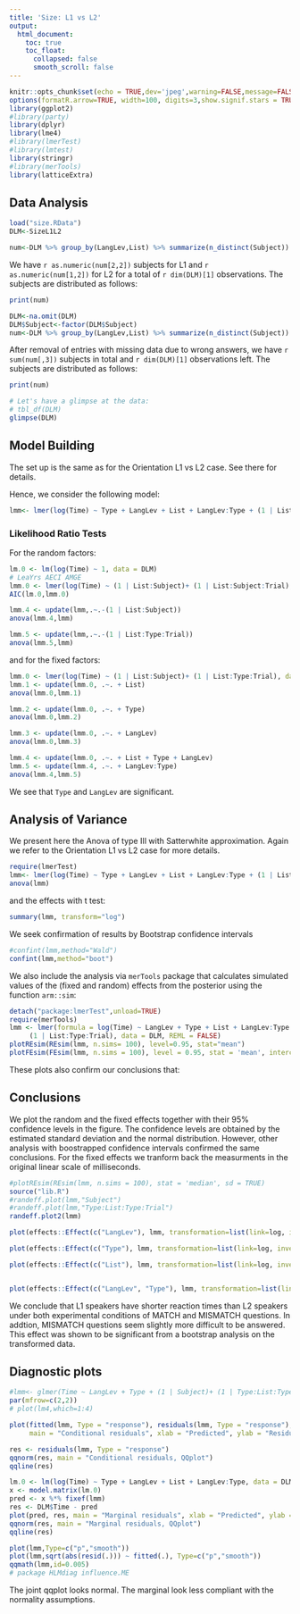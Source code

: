 ```yaml
---
title: 'Size: L1 vs L2'
output:
  html_document:
    toc: true
    toc_float:
      collapsed: false
      smooth_scroll: false
---
```


```r
knitr::opts_chunk$set(echo = TRUE,dev='jpeg',warning=FALSE,message=FALSE, comment="",size="small")
options(formatR.arrow=TRUE, width=100, digits=3,show.signif.stars = TRUE)
library(ggplot2)
#library(party)
library(dplyr)
library(lme4)
#library(lmerTest)
#library(lmtest)
library(stringr)
#library(merTools)
library(latticeExtra)
```

## Data Analysis


```r
load("size.RData")
DLM<-SizeL1L2

num<-DLM %>% group_by(LangLev,List) %>% summarize(n_distinct(Subject))
```

We have `r as.numeric(num[2,2])` subjects for L1 and `r
as.numeric(num[1,2])` for L2 for a total of `r dim(DLM)[1]`
observations. The subjects are distributed as follows:

```r
print(num)
```

```r
DLM<-na.omit(DLM)
DLM$Subject<-factor(DLM$Subject)
num<-DLM %>% group_by(LangLev,List) %>% summarize(n_distinct(Subject))
```

After removal of entries with missing data due to wrong answers, 
we have `r sum(num[,3])` subjects in total
and `r dim(DLM)[1]` observations left. The
subjects are distributed as follows:

```r
print(num)
```


```r
# Let's have a glimpse at the data:
# tbl_df(DLM)
glimpse(DLM)
```

## Model Building

The set up is the same as for the Orientation L1 vs L2 case. See there for
details.

Hence, we consider the following model:

```r
lmm<- lmer(log(Time) ~ Type + LangLev + List + LangLev:Type + (1 | List:Subject)+ (1 | List:Type:Trial), data = DLM, REML=FALSE)
```



### Likelihood Ratio Tests

For the random factors:

```r
lm.0 <- lm(log(Time) ~ 1, data = DLM)
# LeaYrs AECI AMGE
lmm.0 <- lmer(log(Time) ~ (1 | List:Subject)+ (1 | List:Subject:Trial), data = DLM)
AIC(lm.0,lmm.0)

lmm.4 <- update(lmm,.~.-(1 | List:Subject))
anova(lmm.4,lmm)

lmm.5 <- update(lmm,.~.-(1 | List:Type:Trial))
anova(lmm.5,lmm)
```

and for the fixed factors: 

```r
lmm.0 <- lmer(log(Time) ~ (1 | List:Subject)+ (1 | List:Type:Trial), data = DLM)
lmm.1 <- update(lmm.0, .~. + List)
anova(lmm.0,lmm.1)

lmm.2 <- update(lmm.0, .~. + Type)
anova(lmm.0,lmm.2)

lmm.3 <- update(lmm.0, .~. + LangLev)
anova(lmm.0,lmm.3)

lmm.4 <- update(lmm.0, .~. + List + Type + LangLev)
lmm.5 <- update(lmm.4, .~. + LangLev:Type)
anova(lmm.4,lmm.5)
```

We see that `Type` and `LangLev` are significant. 




## Analysis of Variance

We present here the Anova of type III with Satterwhite
approximation. Again we refer to the Orientation L1 vs L2 case for more
details.

```r
require(lmerTest)
lmm<- lmer(log(Time) ~ Type + LangLev + List + LangLev:Type + (1 | List:Subject)+ (1 | List:Type:Trial), data = DLM, REML=FALSE)
anova(lmm)
```

and the effects with t test:
```r
summary(lmm, transform="log")
```


We seek confirmation of results by
Bootstrap confidence intervals

```r
#confint(lmm,method="Wald")
confint(lmm,method="boot")
```

We also include the analysis via `merTools` package that calculates
simulated values of the (fixed and random) effects from the posterior
using the function `arm::sim`:
```r
detach("package:lmerTest",unload=TRUE)
require(merTools)
lmm <- lmer(formula = log(Time) ~ LangLev + Type + List + LangLev:Type + (1 | List:Subject) + 
     (1 | List:Type:Trial), data = DLM, REML = FALSE)
plotREsim(REsim(lmm, n.sims= 100), level=0.95, stat="mean")
plotFEsim(FEsim(lmm, n.sims = 100), level = 0.95, stat = 'mean', intercept = FALSE)
```

These plots also confirm our conclusions that:


## Conclusions



We plot the random and the fixed effects together with their 95%
confidence levels in the figure. The confidence levels are obtained by
the estimated standard deviation and the normal distribution. However,
other analysis with boostrapped confidence intervals confirmed the same
conclusions. For the fixed effects we tranform back the measurments in
the original linear scale of milliseconds.

```r
#plotREsim(REsim(lmm, n.sims = 100), stat = 'median', sd = TRUE)
source("lib.R")
#randeff.plot(lmm,"Subject")
#randeff.plot(lmm,"Type:List:Type:Trial")
randeff.plot2(lmm)
```



```r

plot(effects::Effect(c("LangLev"), lmm, transformation=list(link=log, inverse=exp)),cex=1,width=0,lwd=1,ylab="Response time [ms]",xlab="Language level",main="", bg="grey50",fg="black",alternating=FALSE,par.settings = ggplot2like(),lines.title=0,between=list(x=1),colors=c("grey35","black"))

plot(effects::Effect(c("Type"), lmm, transformation=list(link=log, inverse=exp)),cex=1,width=0,lwd=1,ylab="Response time [ms]",xlab="Type",main="", bg="grey50",fg="black",alternating=FALSE,par.settings = ggplot2like(),lines.title=0,between=list(x=1),colors=c("grey35","black"))

plot(effects::Effect(c("List"), lmm, transformation=list(link=log, inverse=exp)),cex=1,width=0,lwd=1,ylab="Response time [ms]",xlab="List",main="", bg="grey50",fg="black",alternating=FALSE,par.settings = ggplot2like(),lines.title=0,between=list(x=1),colors=c("grey35","black")) 


plot(effects::Effect(c("LangLev", "Type"), lmm, transformation=list(link=log, inverse=exp)),x.var="Type",cex=1,width=0,lwd=1,ylab="milliseconds",main="", bg="grey50",fg="black",alternating=FALSE,par.settings = ggplot2like(),lines.title=0,between=list(x=1),as.table=TRUE,colors=c("grey35","black")) 
```



We conclude that L1 speakers have shorter reaction times than L2
speakers under both experimental conditions of MATCH and MISMATCH
questions. In addtion, MISMATCH questions seem slightly more difficult
to be answered. This effect was shown to be significant from a bootstrap
analysis on the transformed data.


## Diagnostic plots

```r
#lmm<- glmer(Time ~ LangLev + Type + (1 | Subject)+ (1 | Type:List:Type:Trial), data = DLM,family=Gamma(link = "identity"))
par(mfrow=c(2,2))
# plot(lm4,which=1:4)

plot(fitted(lmm, Type = "response"), residuals(lmm, Type = "response"),
     main = "Conditional residuals", xlab = "Predicted", ylab = "Residuals")

res <- residuals(lmm, Type = "response")
qqnorm(res, main = "Conditional residuals, QQplot")
qqline(res)

lm.0 <- lm(log(Time) ~ Type + LangLev + List + LangLev:Type, data = DLM)
x <- model.matrix(lm.0)
pred <- x %*% fixef(lmm)
res <- DLM$Time - pred
plot(pred, res, main = "Marginal residuals", xlab = "Predicted", ylab = "Residuals")
qqnorm(res, main = "Marginal residuals, QQplot")
qqline(res)

```

```r
plot(lmm,Type=c("p","smooth"))
plot(lmm,sqrt(abs(resid(.))) ~ fitted(.), Type=c("p","smooth"))
qqmath(lmm,id=0.005)
# package HLMdiag influence.ME
```


The joint qqplot looks normal. The marginal look less compliant with the
normality assumptions. 

